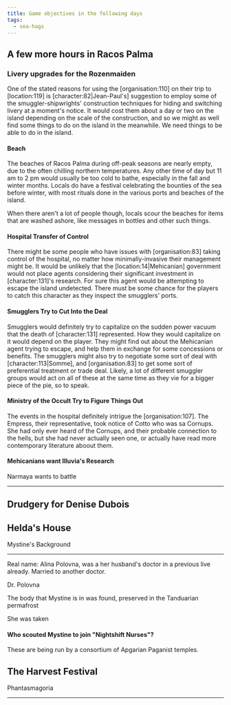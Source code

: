 ```yaml
---
title: Game objectives in the following days
tags:
  - sea-hags
---
```


## A few more hours in Racos Palma

### Livery upgrades for the Rozenmaiden

One of the stated reasons for using the \[organisation:110\] on their trip to
\[location:119\] is \[character:82|Jean-Paul's\] suggestion to employ some of
the smuggler-shipwrights' construction techniques for hiding and switching
livery at a moment's notice. It would cost them about a day or two on the island
depending on the scale of the construction, and so we might as well find some
things to do on the island in the meanwhile. We need things to be able to do in
the island.

#### Beach

The beaches of Racos Palma during off-peak seasons are nearly empty, due to the
often chilling northern temperatures. Any other time of day but 11 am to 2 pm
would usually be too cold to bathe, especially in the fall and winter months.
Locals do have a festival celebrating the bounties of the sea before winter,
with most rituals done in the various ports and beaches of the island.

When there aren't a lot of people though, locals scour the beaches for items
that are washed ashore, like messages in bottles and other such things.

#### Hospital Transfer of Control

There might be some people who have issues with \[organisation:83\] taking
control of the hospital, no matter how minimally-invasive their management might
be. It would be unlikely that the \[location:14|Mehicanian\] government would
not place agents considering their significant investment in \[character:131\]'s
research. For sure this agent would be attempting to escape the island
undetected. There must be some chance for the players to catch this character as
they inspect the smugglers' ports.

#### Smugglers Try to Cut Into the Deal

Smugglers would definitely try to capitalize on the sudden power vacuum that the
death of \[character:131\] represented. How they would capitalize on it would
depend on the player. They might find out about the Mehicanian agent trying to
escape, and help them in exchange for some concessions or benefits. The
smugglers might also try to negotiate some sort of deal with
\[character:113|Somme\], and \[organisation:83\] to get some sort of
preferential treatment or trade deal. Likely, a lot of different smuggler groups
would act on all of these at the same time as they vie for a bigger piece of the
pie, so to speak.

#### Ministry of the Occult Try to Figure Things Out

The events in the hospital definitely intrigue the \[organisation:107\]. The
Empress, their representative, took notice of Cotto who was sa Cornups. She had
only ever heard of the Cornups, and their probable connection to the hells, but
she had never actually seen one, or actually have read more contemporary
literature aboout them.

#### Mehicanians want Illuvia's Research

Narmaya wants to battle

---

## Drudgery for Denise Dubois

## Helda's House

Mystine's Background

---

Real name: Alina Polovna, was a her husband's doctor in a previous live already.
Married to another doctor.

Dr. Polovna

The body that Mystine is in was found, preserved in the Tanduarian permafrost

She was taken

#### Who scouted Mystine to join "Nightshift Nurses"?

These are being run by a consortium of Apgarian Paganist temples.

## The Harvest Festival

Phantasmagoria

---
